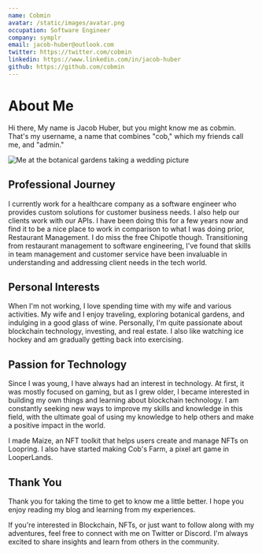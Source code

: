 ```yaml
---
name: Cobmin
avatar: /static/images/avatar.png
occupation: Software Engineer
company: symplr
email: jacob-huber@outlook.com
twitter: https://twitter.com/cobmin
linkedin: https://www.linkedin.com/in/jacob-huber
github: https://github.com/cobmin
---
```


# About Me

Hi there, My name is Jacob Huber, but you might know me as cobmin. That's my username, a name that combines "cob," which my friends call me, and "admin."

![Me at the botanical gardens taking a wedding picture](./static/images/WeddingSoloPic.png)

## Professional Journey

I currently work for a healthcare company as a software engineer who provides custom solutions for customer business needs. I also help our clients work with our APIs. I have been doing this for a few years now and find it to be a nice place to work in comparison to what I was doing prior, Restaurant Management. I do miss the free Chipotle though. Transitioning from restaurant management to software engineering, I've found that skills in team management and customer service have been invaluable in understanding and addressing client needs in the tech world.

## Personal Interests

When I'm not working, I love spending time with my wife and various activities. My wife and I enjoy traveling, exploring botanical gardens, and indulging in a good glass of wine. Personally, I'm quite passionate about blockchain technology, investing, and real estate. I also like watching ice hockey and am gradually getting back into exercising.

## Passion for Technology

Since I was young, I have always had an interest in technology. At first, it was mostly focused on gaming, but as I grew older, I became interested in building my own things and learning about blockchain technology. I am constantly seeking new ways to improve my skills and knowledge in this field, with the ultimate goal of using my knowledge to help others and make a positive impact in the world.

I made Maize, an NFT toolkit that helps users create and manage NFTs on Loopring. I also have started making Cob's Farm, a pixel art game in LooperLands.

## Thank You

Thank you for taking the time to get to know me a little better. I hope you enjoy reading my blog and learning from my experiences.

If you're interested in Blockchain, NFTs, or just want to follow along with my adventures, feel free to connect with me on Twitter or Discord. I'm always excited to share insights and learn from others in the community.
